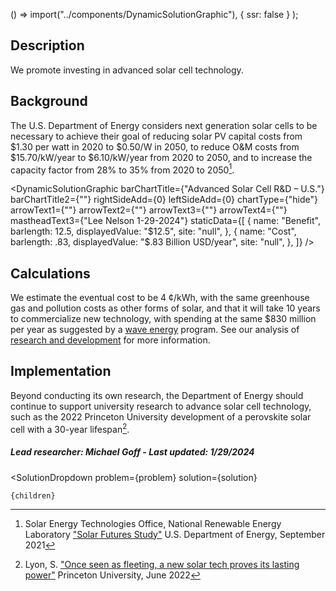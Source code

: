 
  () => import("../components/DynamicSolutionGraphic"),
  { ssr: false }
);


## Description
We promote investing in advanced solar cell technology.

## Background
The U.S. Department of Energy considers next generation solar cells to be necessary to achieve their goal of reducing solar PV capital costs from $1.30 per watt in 2020 to $0.50/W in 2050, to reduce O&M costs from $15.70/kW/year to $6.10/kW/year from 2020 to 2050, and to increase the capacity factor from 28% to 35% from 2020 to 2050[^”1”].

<DynamicSolutionGraphic
  barChartTitle={"Advanced Solar Cell R&D – U.S."}
  barChartTitle2={""}
  rightSideAdd={0}
  leftSideAdd={0}
  chartType={"hide"}
  arrowText1={""}
  arrowText2={""}
  arrowText3={""}
  arrowText4={""}
  mastheadText3={"Lee Nelson 1-29-2024"}
 staticData={[
    {
     name: "Benefit",
      barlength: 12.5,
      displayedValue: "$12.5",
      site: "null",
    },
    {
      name: "Cost",
      barlength: .83,
      displayedValue: "$.83 Billion USD/year",
      site: "null",
    },
  ]}
/>

## Calculations
We estimate the eventual cost to be 4 ¢/kWh, with the same greenhouse gas and pollution costs as other forms of solar, and that it will take 10 years to commercialize new technology, with spending at the same $830 million per year as suggested by a [wave energy](https://www.urbancruiseship.org/energy/energy_production/mhk) program. See our analysis of [research and development](https://www.urbancruiseship.org/energy/energy_socioeconomics/rd) for more information.

## Implementation
Beyond conducting its own research, the Department of Energy should continue to support university research to advance solar cell technology, such as the 2022 Princeton University development of a perovskite solar cell with a 30-year lifespan[^”2”].

##### Lead researcher: Michael Goff - Last updated: 1/29/2024

[^”1”]: Solar Energy Technologies Office, National Renewable Energy Laboratory ["Solar Futures Study"](https://www.energy.gov/eere/solar/solar-futures-study) U.S. Department of Energy, September 2021 

[^”2”]: Lyon, S. ["Once seen as fleeting, a new solar tech proves its lasting power"](https://www.princeton.edu/news/2022/06/29/once-seen-fleeting-new-solar-tech-proves-its-lasting-power) Princeton University, June 2022 


  <SolutionDropdown 
    problem={problem} 
    solution={solution}
  >
    {children}
  </SolutionDropdown>